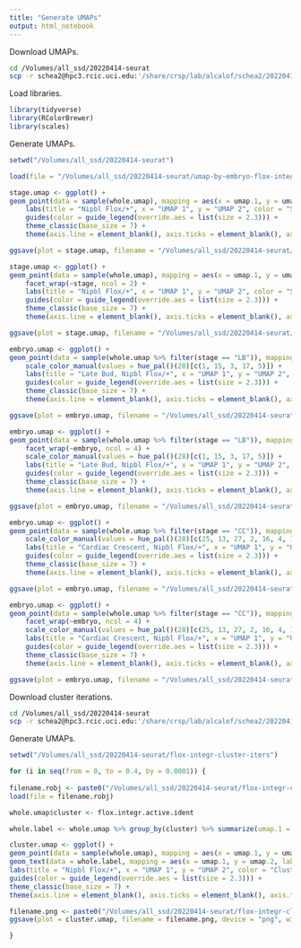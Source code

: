 ```yaml
---
title: "Generate UMAPs"
output: html_notebook
---
```


Download UMAPs.
```bash
cd /Volumes/all_ssd/20220414-seurat
scp -r schea2@hpc3.rcic.uci.edu:'/share/crsp/lab/alcalof/schea2/20220414-seurat/umap*' /Volumes/all_ssd/20220414-seurat
```

Load libraries.
```r
library(tidyverse)
library(RColorBrewer)
library(scales)
```

Generate UMAPs.
```r
setwd("/Volumes/all_ssd/20220414-seurat")

load(file = "/Volumes/all_ssd/20220414-seurat/umap-by-embryo-flox-integr-umap.Robj")

stage.umap <- ggplot() +
geom_point(data = sample(whole.umap), mapping = aes(x = umap.1, y = umap.2, color = stage), shape = 20, stroke = 0, size = 0.5) +
    labs(title = "Nipbl Flox/+", x = "UMAP 1", y = "UMAP 2", color = "Stage") +
    guides(color = guide_legend(override.aes = list(size = 2.3))) +
    theme_classic(base_size = 7) +
    theme(axis.line = element_blank(), axis.ticks = element_blank(), axis.text = element_blank(), plot.title = element_text(hjust = 0.5), legend.key.size = unit(7, "pt"))

ggsave(plot = stage.umap, filename = "/Volumes/all_ssd/20220414-seurat/umap-by-stage-flox-integr.png", device = "png", width = 3.5, height = 2.25)

stage.umap <- ggplot() +
geom_point(data = sample(whole.umap), mapping = aes(x = umap.1, y = umap.2, color = stage), shape = 20, stroke = 0, size = 0.5) +
    facet_wrap(~stage, ncol = 2) +
    labs(title = "Nipbl Flox/+", x = "UMAP 1", y = "UMAP 2", color = "Stage") +
    guides(color = guide_legend(override.aes = list(size = 2.3))) +
    theme_classic(base_size = 7) +
    theme(axis.line = element_blank(), axis.ticks = element_blank(), axis.text = element_blank(), plot.title = element_text(hjust = 0.5), legend.key.size = unit(7, "pt"), strip.background = element_blank())

ggsave(plot = stage.umap, filename = "/Volumes/all_ssd/20220414-seurat/umap-facet-stage-flox-integr.png", device = "png", width = 6.5, height = 2.25)

embryo.umap <- ggplot() +
geom_point(data = sample(whole.umap %>% filter(stage == "LB")), mapping = aes(x = umap.1, y = umap.2, color = embryo), shape = 20, stroke = 0, size = 0.5) +
    scale_color_manual(values = hue_pal()(28)[c(1, 15, 3, 17, 5)]) +
    labs(title = "Late Bud, Nipbl Flox/+", x = "UMAP 1", y = "UMAP 2", color = "Embryo") +
    guides(color = guide_legend(override.aes = list(size = 2.3))) +
    theme_classic(base_size = 7) +
    theme(axis.line = element_blank(), axis.ticks = element_blank(), axis.text = element_blank(), plot.title = element_text(hjust = 0.5), legend.key.size = unit(7, "pt"))

ggsave(plot = embryo.umap, filename = "/Volumes/all_ssd/20220414-seurat/umap-by-embryo-late-bud-flox-integr.png", device = "png", width = 3.5, height = 2.25)

embryo.umap <- ggplot() +
geom_point(data = sample(whole.umap %>% filter(stage == "LB")), mapping = aes(x = umap.1, y = umap.2, color = embryo), shape = 20, stroke = 0, size = 0.5) +
    facet_wrap(~embryo, ncol = 4) +
    scale_color_manual(values = hue_pal()(28)[c(1, 15, 3, 17, 5)]) +
    labs(title = "Late Bud, Nipbl Flox/+", x = "UMAP 1", y = "UMAP 2", color = "Embryo") +
    guides(color = guide_legend(override.aes = list(size = 2.3))) +
    theme_classic(base_size = 7) +
    theme(axis.line = element_blank(), axis.ticks = element_blank(), axis.text = element_blank(), plot.title = element_text(hjust = 0.5), legend.key.size = unit(7, "pt"), strip.background = element_blank())

ggsave(plot = embryo.umap, filename = "/Volumes/all_ssd/20220414-seurat/umap-facet-embryo-late-bud-flox-integr.png", device = "png", width = 6.5, height = 3.6)

embryo.umap <- ggplot() +
geom_point(data = sample(whole.umap %>% filter(stage == "CC")), mapping = aes(x = umap.1, y = umap.2, color = embryo), shape = 20, stroke = 0, size = 0.5) +
    scale_color_manual(values = hue_pal()(28)[c(25, 13, 27, 2, 16, 4, 18, 6)]) +
    labs(title = "Cardiac Crescent, Nipbl Flox/+", x = "UMAP 1", y = "UMAP 2", color = "Embryo") +
    guides(color = guide_legend(override.aes = list(size = 2.3))) +
    theme_classic(base_size = 7) +
    theme(axis.line = element_blank(), axis.ticks = element_blank(), axis.text = element_blank(), plot.title = element_text(hjust = 0.5), legend.key.size = unit(7, "pt"))

ggsave(plot = embryo.umap, filename = "/Volumes/all_ssd/20220414-seurat/umap-by-embryo-cardiac-crescent-flox-integr.png", device = "png", width = 3.5, height = 2.25)

embryo.umap <- ggplot() +
geom_point(data = sample(whole.umap %>% filter(stage == "CC")), mapping = aes(x = umap.1, y = umap.2, color = embryo), shape = 20, stroke = 0, size = 0.5) +
    facet_wrap(~embryo, ncol = 4) +
    scale_color_manual(values = hue_pal()(28)[c(25, 13, 27, 2, 16, 4, 18, 6)]) +
    labs(title = "Cardiac Crescent, Nipbl Flox/+", x = "UMAP 1", y = "UMAP 2", color = "Embryo") +
    guides(color = guide_legend(override.aes = list(size = 2.3))) +
    theme_classic(base_size = 7) +
    theme(axis.line = element_blank(), axis.ticks = element_blank(), axis.text = element_blank(), plot.title = element_text(hjust = 0.5), legend.key.size = unit(7, "pt"), strip.background = element_blank())

ggsave(plot = embryo.umap, filename = "/Volumes/all_ssd/20220414-seurat/umap-facet-embryo-cardiac-crescent-flox-integr.png", device = "png", width = 6.5, height = 3.6)
```

Download cluster iterations.
```bash
cd /Volumes/all_ssd/20220414-seurat
scp -r schea2@hpc3.rcic.uci.edu:'/share/crsp/lab/alcalof/schea2/20220414-seurat/flox-integr-cluster-iters' /Volumes/all_ssd/20220414-seurat
```

Generate UMAPs.
```r
setwd("/Volumes/all_ssd/20220414-seurat/flox-integr-cluster-iters")

for (i in seq(from = 0, to = 0.4, by = 0.0001)) {
    
filename.robj <- paste0("/Volumes/all_ssd/20220414-seurat/flox-integr-cluster-iters/cluster-per-cell-flox-integr-res-", sprintf(fmt = "%.4f", i), ".Robj")
load(file = filename.robj)

whole.umap$cluster <- flox.integr.active.ident

whole.label <- whole.umap %>% group_by(cluster) %>% summarize(umap.1 = median(umap.1), umap.2 = median(umap.2))

cluster.umap <- ggplot() +
geom_point(data = sample(whole.umap), mapping = aes(x = umap.1, y = umap.2, color = cluster), shape = 20, stroke = 0, size = 0.5) +
geom_text(data = whole.label, mapping = aes(x = umap.1, y = umap.2, label = cluster), size = 2.3) +
labs(title = "Nipbl Flox/+", x = "UMAP 1", y = "UMAP 2", color = "Cluster") +
guides(color = guide_legend(override.aes = list(size = 2.3))) +
theme_classic(base_size = 7) +
theme(axis.line = element_blank(), axis.ticks = element_blank(), axis.text = element_blank(), plot.title = element_text(hjust = 0.5), legend.key.size = unit(7, "pt"))

filename.png <- paste0("/Volumes/all_ssd/20220414-seurat/flox-integr-cluster-iters/umap-by-cluster-flox-integr-res-", sprintf(fmt = "%.4f", i), ".png")
ggsave(plot = cluster.umap, filename = filename.png, device = "png", width = 3.5, height = 2.25, units = "in")

}

```

